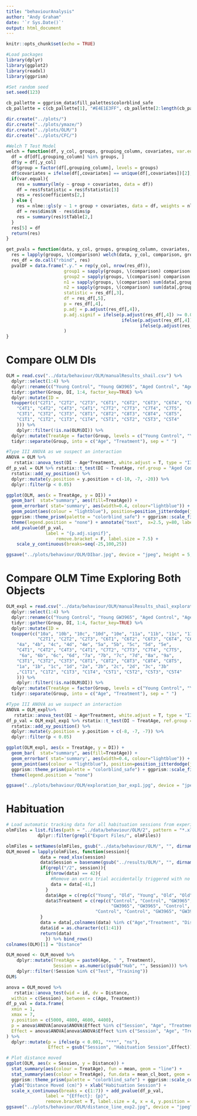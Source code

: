 ```yaml
---
title: "behaviourAnalysis"
author: "Andy Graham"
date: '`r Sys.Date()`'
output: html_document
---
```


```r
knitr::opts_chunk$set(echo = TRUE)

#Load packages
library(dplyr)
library(ggplot2)
library(readxl)
library(ggprism)

#Set random seed
set.seed(123)

cb_pallette = ggprism_data$fill_palettes$colorblind_safe
cb_pallette = c(cb_pallette[1], "#E4E1E3FF", cb_pallette[2:length(cb_pallette)])
```

```r
dir.create("../plots/")
dir.create("../plots/ymaze/")
dir.create("../plots/OLM/")
dir.create("../plots/CFC/")
```

```r
#Welch T Test Model
welch = function(df, y_col, groups, grouping_column, covariates, var.equal=F){
  df = df[df[,grouping_column] %in% groups, ]
  df$y = df[,y_col]
  df$group = factor(df[,grouping_column], levels = groups)
  df$covariates = ifelse(df[,covariates] == unique(df[,covariates])[2], 1, 0)
  if(var.equal){
    res = summary(lm(y ~ group + covariates, data = df))
    df = res$fstatistic = res$fstatistic[3]
    res = res$coefficients[2,]
  } else {
    res = nlme::gls(y ~ 1 + group + covariates, data = df, weights = nlme::varIdent(form=~1|group), method="ML")
    df = res$dims$N - res$dims$p
    res = summary(res)$tTable[2,]
  }
  res[5] = df
  return(res)
}

get_pvals = function(data, y_col, groups, grouping_column, covariates, ...){
  res = lapply(groups, \(comparison) welch(data, y_col, comparison, grouping_column, covariates, ...))
  res_df = do.call("rbind", res)
  pvalDF = data.frame(".y." = rep(y_col, nrow(res_df)),
                      group1 = sapply(groups, \(comparison) comparison[1]),
                      group2 = sapply(groups, \(comparison) comparison[2]),
                      n1 = sapply(groups, \(comparison) sum(data[,grouping_column] == comparison[1])),
                      n2 = sapply(groups, \(comparison) sum(data[,grouping_column] == comparison[2])),
                      statistic = res_df[,3],
                      df = res_df[,5],
                      p = res_df[,4],
                      p.adj = p.adjust(res_df[,4]),
                      p.adj.signif = ifelse(p.adjust(res_df[,4]) >= 0.05, "ns",
                                            ifelse(p.adjust(res_df[,4]) >= 0.01,"*", 
                                                   ifelse(p.adjust(res_df[,4]) >= 0.001,"**", "***")))
                      )
}
```

# Compare OLM DIs
```r
OLM = read.csv("../data/behaviour/OLM/manualResults_shail.csv") %>%
  dplyr::select(1:4) %>%
  dplyr::rename(c("Young Control", "Young GW3965", "Aged Control", "Aged GW3965")) %>%
  tidyr::gather(Group, DI, 1:4, factor_key=TRUE) %>%
  dplyr::mutate(ID = 
  toupper(c("C2T1", "C2T2", "C2T3", "C6T1", "C6T2", "C6T3", "C6T4", "C6T5",
    "C4T1", "C4T2", "C4T3", "C4T1", "C7T2", "C7T3", "C7T4", "C7T5",
    "C3T1", "C3T2", "C3T3", "C8T1", "C8T2", "C8T3", "C8T4", "C8T5",
    "C1T1", "C1T2", "C1T3", "C1T4", "C5T1", "C5T2", "C5T3", "C5T4"
    ))) %>%
    dplyr::filter(!is.na(OLM$DI)) %>%
  dplyr::mutate(TreatAge = factor(Group, levels = c("Young Control", "Young GW3965","Aged Control", "Aged GW3965"))) %>%
  tidyr::separate(Group, into = c("Age", "Treatment"), sep = " ")

#Type III ANOVA as we suspect an interaction
ANOVA = OLM %>%
   rstatix::anova_test(DI ~ Age*Treatment, white.adjust = T, type = "III")
df_p_val = OLM %>% rstatix::t_test(DI ~ TreatAge, ref.group = "Aged Control", p.adjust.method = "BH") %>%
  rstatix::add_xy_position() %>%
  dplyr::mutate(y.position = y.position + c(-10, -7, -20)) %>%
  dplyr::filter(p < 0.05)

ggplot(OLM, aes(x = TreatAge, y = DI)) + 
  geom_bar(  stat="summary", aes(fill=TreatAge)) +
  geom_errorbar( stat='summary', aes(width=0.4, colour="lightblue")) + ylab("Discrimination Index") + xlab("") + geom_hline(yintercept=0, colour = "lightblue", linetype = 'dotted') +
  geom_point(aes(colour = "lightblue"), position=position_jitterdodge(jitter.width = 0.25), size=2.5, alpha=1) +
  ggprism::theme_prism(palette = "colorblind_safe") + ggprism::scale_fill_prism(palette = "colorblind_safe") + 
  theme(legend.position = "none") + annotate("text",  x=2.5, y=80, label = paste0("Age:Treatment Interaction p=", ANOVA[3,5]), size=5) +
  add_pvalue(df_p_val, 
               label = "{p.adj.signif}",
                   remove.bracket = F, label.size = 7.5) + 
    scale_y_continuous(breaks=seq(-25,100,25)) 

ggsave("../plots/behaviour/OLM/DIbar.jpg", device = "jpeg", height = 5, width = 7.5)
```

# Compare OLM Time Exploring Both Objects 
```r
OLM_expl = read.csv("../data/behaviour/OLM/manualResults_shail_exploration.csv") %>%
  dplyr::select(1:4) %>%
  dplyr::rename(c("Young Control", "Young GW3965", "Aged Control", "Aged GW3965")) %>%
  tidyr::gather(Group, DI, 1:4, factor_key=TRUE) %>%
  dplyr::mutate(ID = 
  toupper(c("10a", "10b", "10c", "10d", "10e", "11a", "11b", "11c", "11d", "11e", 
            "C2T1", "C2T2", "C2T3", "C6T1", "C6T2", "C6T3", "C6T4", "C6T5",
    "4a", "4b", "4c", "4d", "4e", "5a", "5b", "5c", "5d", "5e", 
    "C4T1", "C4T2", "C4T3", "C4T1", "C7T2", "C7T3", "C7T4", "C7T5",
     "6a", "6b", "6c", "6d", "7a", "7b", "7c", "7d", "8a", "9a",
    "C3T1", "C3T2", "C3T3", "C8T1", "C8T2", "C8T3", "C8T4", "C8T5",
    "1a", "1b", "1c", "1d", "2a", "2b", "2c", "2d", "3c", "3b"   
    ,"C1T1", "C1T2", "C1T3", "C1T4", "C5T1", "C5T2", "C5T3", "C5T4"
    ))) %>%
    dplyr::filter(!is.na(OLM$DI)) %>%
  dplyr::mutate(TreatAge = factor(Group, levels = c("Young Control", "Young GW3965","Aged Control", "Aged GW3965"))) %>%
  tidyr::separate(Group, into = c("Age", "Treatment"), sep = " ")

#Type III ANOVA as we suspect an interaction
ANOVA = OLM_expl%>%
   rstatix::anova_test(DI ~ Age*Treatment, white.adjust = T, type = "III")
df_p_val = OLM_expl_exp1 %>% rstatix::t_test(DI ~ TreatAge, ref.group = "Aged Control", p.adjust.method = "fdr") %>% 
  rstatix::add_xy_position() %>%
  dplyr::mutate(y.position = y.position + c(-8, -7, -7)) %>%
  dplyr::filter(p < 0.05)

ggplot(OLM_expl, aes(x = TreatAge, y = DI)) + 
  geom_bar(  stat="summary", aes(fill=TreatAge)) +
  geom_errorbar( stat='summary', aes(width=0.4, colour="lightblue")) + ylab("Time Exploring Either Object (s)") + xlab("") + geom_hline(yintercept=0, colour = "lightblue", linetype = 'dotted') +
  geom_point(aes(colour = "lightblue"), position=position_jitterdodge(jitter.width = 0.25), size=2.5, alpha=1) +
  ggprism::theme_prism(palette = "colorblind_safe") + ggprism::scale_fill_prism(palette = "colorblind_safe") + 
  theme(legend.position = "none")

ggsave("../plots/behaviour/OLM/exploration_bar_exp1.jpg", device = "jpeg", height = 5, width = 7.5)
```

# Habituation 
```r
# Load automatic tracking data for all habituation sessions from experiment 2 
olmFiles = list.files(path = "../data/behaviour/OLM/2", pattern = "*.xlsx", full.names = T, recursive=T) %>%
            dplyr::filter(grepl("Export Files/", olmFiles))

olmFiles = setNames(olmFiles, gsub("../data/behaviour/OLM/", "", dirname(dirname(olmFiles))))
OLM_moved = lapply(olmFiles, function(session){ 
             data = read_xlsx(session)
             data$Session = basename(gsub("../results/OLM/", "", dirname(dirname(session))))
             if(grepl("/2", session)){
               if(nrow(data) == 42){
                 #Remove an extra trial accidentally triggered with no mouse
                 data = data[-41,]
               }
               data$Age = c(rep(c("Young", "Old", "Young", "Old", "Old", "Young", "Old", "Young"), 5), "Old")
               data$Treatment = c(rep(c("Control", "Control", "GW3965", "GW3965", "Control",  "GW3965", "GW3965",  "Control",
                                        "GW3965", "GW3965", "Control", "Control", "GW3965",  "Control", "Control", "GW3965"), 2), 
                                  "Control", "Control", "GW3965", "GW3965", "Control",  "GW3965", "GW3965",  "Control", "GW3965")
             }
             data = data[,colnames(data) %in% c("Age","Treatment", "Distance moved Center-point Total cm", "Session")]
             data$id = as.character(c(1:41))
             return(data)
               }) %>% bind_rows()
colnames(OLM)[1] = "Distance"

OLM_moved <- OLM_moved %>% 
    dplyr::mutate(TreatAge = paste0(Age, " ", Treatment),
                  Session = as.numeric(gsub("Hab", "", Session))) %>%
    dplyr::filter(!Session %in% c("Test", "Training"))
OLM$

anova = OLM_moved %>%
   rstatix::anova_test(wid = id, dv = Distance,
  within = c(Session), between = c(Age, Treatment))
df_p_val = data.frame(
  xmin = 1,
  xmax = 7,
  y.position = c(5000, 4800, 4600, 4400),
  p = anova$ANOVA[anova$ANOVA$Effect %in% c("Session", "Age", "Treatment", "Age:Treatment"),]$p,
  Effect = anova$ANOVA[anova$ANOVA$Effect %in% c("Session", "Age", "Treatment", "Age:Treatment"),]$Effect
) %>%
  dplyr::mutate(p = ifelse(p < 0.001, "***", "ns"),
                Effect = gsub("Session", "Habituation Session",Effect))

# Plot distance moved
ggplot(OLM, aes(x = Session, y = Distance)) +
  stat_summary(aes(colour = TreatAge), fun = mean, geom = "line") +
  stat_summary(aes(colour = TreatAge), fun.data = mean_cl_boot, geom = "errorbar", width = 0.1)+
  ggprism::theme_prism(palette = "colorblind_safe") + ggprism::scale_colour_prism(palette = "colorblind_safe")  + 
  ylab("Distance Moved (cm)") + xlab("Habituation Session") +
  scale_x_continuous(breaks = c(1:7)) + add_pvalue(df_p_val, 
               label = "{Effect}: {p}",
               remove.bracket = T, label.size = 4, x = 4, y.position = "y.position", xmin="xmin", xmax = "xmax", tip.length = 0)  + ylim(NA, 5000) + theme(legend.position = c(0.4, 1.05), legend.direction = "horizontal", legend.text = element_text(size=10), plot.margin = margin(t=25))
ggsave("../plots/behaviour/OLM/distance_line_exp2.jpg", device = "jpeg", height = 5, width = 6)
```
